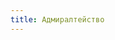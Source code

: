 ```yaml
---
title: Адмиралтейство
---
```


<Audio fixed src="/menu/guidebook/guilds/admiralty/Garlic Kings - Кладбище погибших кабаков.mp3" />

<ButtonCover noZoom cover title="Адмиралтейство" src="/menu/guidebook/guilds/admiralty/pic.jpg" author="Vladimir Matyukhin" authorHref="https://www.artstation.com/freetime"/>
<BlockquoteBox text attention>
    Адмиралтейство — это международная "конференция" моряков-рыболовов, адмиралов флотилий разных государств и лидеров самых отпетых пиратских экипажей.
</BlockquoteBox>

#### Члены Адмиралтейства
[→ Коркафт ](/menu/navigation/states/korkaft/) <br/>
[→ Последняя Республика Луат ](/menu/navigation/states/luat/) <br/>
[→ Вече Тейель ](/menu/navigation/states/teyel/) <br/>
[→ Реабор-Тхаес ](/menu/navigation/states/reabor-thaes/) <br/>
— выдающиеся частные мореплаватели

# Цели и задачи
Основная задача Адмиралтейства — заключение торговых сделок, дипломатический и военный обмен между державами.

*Изнаночная* сторона же — это контроль рынка, **выдача ярлыков на эксклюзивную торговлю**, де-факто дающих право на пиратскую деятельность в сторону торговцев арвийского флота.

# Состав
* **Адмиралтейство.** Состоит из старших офицеров флотилий Коркафта, Последней Республики, Вече Тейель, одного представителя Реабор-Тхаес и выдающихся офицеров частного флота.

* **Ярлыки** — это все остальные. Так называют пиратов, которые получили от Адмиралтейства ярлык и теперь реализуют себя профессионально через грабёж и разбой в отношении арвийских судов. Но есть среди ярлыков и честные предприниматели, добывающие алхимические ингредиенты на островах кратера С'Итш'Тас в виде экзотических растений или нёхов. И, конечно, настоящие торговцы, облюбовавшие торговые пути Риафийского Архипелага. Особого внимания заслуживают «ищейки», в состав которых особенно часто входят мерии, ищущие в кратере памятники и сокровища прошлого.

# Конфронтация 
Второй конкурент Адмиралтейства, после Секрийский торговой кампании, — *это само Адмиралтейство.* Ни в какой организации не бывает столь же сильной конкуренции, доходящей до полномасштабных стычек за добычу.

# Выход из гильдии
Захотел — пришёл, захотел — ушёл. Хотя, конечно, у таких перекати-полей не нарабатывается репутация и возникают трудности с поиском достойной работы.

Бывший ярлык, выбравшийся в «одиночное плавание», рискует столкнуться с множеством неприятелей и конкурентов, которые только и ждали, когда представится шанс поквитаться.

# Важные персонажи
<CharacterList guildFilter="Адмиралтейство"/>
